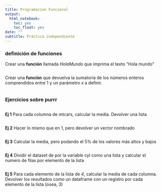 ```yaml
---
title: Programacion Funcional
output:
  html_notebook:
    toc: yes
    toc_float: yes
date: ""
subtitle: Práctica independiente
---
```


### definición de funciones

Crear una **función** llamada _HolaMundo_ que imprima el texto "Hola mundo"

```r


```

Crear una **función** que devuelva la sumatoria de los números enteros comprendidos entre 1 y un parámetro _x_ a definir.
```r


```


### Ejercicios sobre purrr

```r
```

__Ej 1__ Para cada columna de mtcars, calcular la media. Devolver una lista

```r

```

__Ej 2__ Hacer lo mismo que en 1, pero devolver un vector nombrado

```r

```

__Ej 3__ Calcular la media, pero podando el 5% de los valores más altos y bajos

```r

```

__Ej 4__ Dividir el dataset de por la variable cyl como una lista y calcular el numero de filas por elemento de la lista

```r

```

__Ej 5__ Para cada elemento de la lista de _4_, calcular la media de cada columna. Devolver los resultados como un dataframe con un registro por cada elemento de la lista (osea, 3)

```r

```

